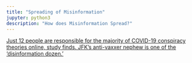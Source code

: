```yaml
---
title: "Spreading of Misinformation"
jupyter: python3
description: "How does Misinformation Spread?"
---
```


[Just 12 people are responsible for the majority of COVID-19 conspiracy theories online, study finds. JFK's anti-vaxxer nephew is one of the 'disinformation dozen.'](https://www.businessinsider.com/12-anti-vaxxers-responsible-for-most-disinformation-online-study-says-2021-7)
